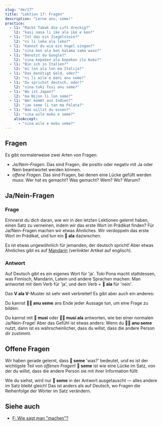 ```yaml
---
slug: "de/17"
title: "Lektion 17: Fragen"
description: "Lerne anu, seme!"
practice:
  - l1: "Macht Tabak die Luft dreckig?"
    l2: "kasi nasa li ike ala ike e kon?"
  - l1: "Ist das ein Ziegelstein?"
    l2: "ni li leko ala leko?"
  - l1: "Kannst du wie ein Vogel singen?"
    l2: "sina ken ala ken kalama sama waso?"
  - l1: "Benutzt du Google?"
    l2: "sina kepeken ala kepeken ilo Kuko?"
  - l1: "Bin ich in Italien?"
    l2: "mi lon ala lon ma Italija?"
  - l1: "Das benötigt Geld, oder?"
    l2: "ni li wile e mani anu seme?"
  - l1: "Du sprichst deutsch, oder?"
    l2: "sina toki Tosi anu seme?"
  - l1: "Wo ist Japan?"
    l2: "ma Nijon li lon seme?"
  - l1: "Wer kommt aus Indien?"
    l2: "jan seme li tan ma Palata?"
  - l1: "Was willst du essen?"
    l2: "sina wile moku e seme?"
    alsoAccept:
      - "sina wile e moku seme?"
---
```



## Fragen

Es gibt normalerweise zwei Arten von Fragen:

* *Ja/Nein-Fragen*. Das sind Fragen, die positiv oder negativ mit Ja oder Nein beantwortet werden können.
* *offene Fragen*. Das sind Fragen, bei denen eine Lücke gefüllt werden muss: Wer hat es gemacht? Was gemacht? Wem? Wo? Warum?

## Ja/Nein-Fragen

### Frage

Erinnerst du dich daran, wie wir in den letzten Lektionen gelernt haben, einen Satz zu verneinen, indem wir das erste Wort im Prädikat finden? Für Ja/Nein-Fragen machen wir etwas Ähnliches. Wir verdoppeln das erste Wort im Prädikat, und tun ein **󱤂 ala** dazwischen.

<List>
  <Word sl="moku ala moku" m="Frisst ...?" />
  <Sentence sl="pipi li moku ala moku e len?" m="Frisst die Motte das Tuch?" />
  <Word sl="pona ala pona" m="Ist ... gut?" />
  <Sentence sl="kalama musi li pona ala pona tawa sina?" m="Ist die Musik gut für dich? (Magst du die Musik?)" />
  <Word sl="wile ala wile" m="Will ...?" />
  <Sentence sl="sina wile ala wile lape lon supa?" m="Willst du im Bett schlafen?" />
  <Word sl="lon ala lon" m="Ist ... in ...?" />
  <Sentence sl="ona li lon ala lon ma Mewika?" m="Sind sie in den USA?" />
</List>

Es ist etwas ungewöhnlich für jemanden, der deutsch spricht! Aber etwas Ähnliches gibt es auf [Mandarin](https://en.wikipedia.org/wiki/A-not-A_question#A-not-AB_form_4) (verlinkter Artikel auf englisch).

### Antwort

Auf Deutsch gibt es ein eigenes Wort für 'ja'. Toki Pona macht stattdessen, was Finnisch, Mandarin, Latein und andere Sprachen machen: Man antwortet mit dem Verb für 'ja', und dem Verb + **󱤂 ala** für 'nein'.

<List>
  <Sentence sl="sitelen li musi ala musi?" m="Ist das Video lustig?" />
  <Word sl="musi." m="Lustig. (=Ist es.)" />
  <Word sl="musi ala." m="Nicht lustig. (=Ist es nicht.)" />
</List>

Das **V ala V**-Muster ist sehr weit verbreitet! Es gibt aber auch ein anderes:

<List>
  <Word sl="seme" m="Was? Welches?" />
  <Word sl="anu" m="oder" />
  <Word sl="anu seme" m="... oder? nicht? oder was?" />
</List>

Du kannst **󱤇󱥙 anu seme** ans Ende jeder Aussage tun, um eine Frage zu bilden:

<List>
  <Sentence sl="sitelen li musi anu seme?" m="The video is fun, right?" />
</List>

Du kannst mit **󱤻 musi** oder **󱤻󱤂 musi ala** antworten, wie bei einer normalen Ja/Nein-Frage! Aber das Gefühl ist etwas anders: Wenn du **󱤇󱥙 anu seme** nutzt, dann ist es wahrscheinlicher, dass du willst, dass die andere Person dir zustimmt.

## Offene Fragen

Wir haben gerade gelernt, dass **󱥙 seme** 'was?' bedeutet, und es ist der wichtigste Teil von *offenen Fragen*! **󱥙 seme** ist wie eine Lücke im Satz, von der du willst, dass die andere Person sie mit ihrer Information füllt:

<List>
  <Sentence sl="waso li lon seme?" m="Wo ist der Vogel? (wörtlich: Der Vogel ist bei was?)" />
  <Sentence sl="waso li lon tomo." m="Der Vogel ist beim Haus." />
  <Sentence sl="soweli li utala e jan seme?" m="Wen hat das Tier angegriffen? (wörtlich: Das Tier hat welche Person angegriffen?)" />
  <Sentence sl="soweli li utala e jan Ema." m="Das Tier hat Emma angegriffen." />
</List>

Wie du siehst, wird nur **󱥙 seme** in der Antwort ausgetauscht — alles andere im Satz bleibt gleich! Das ist anders als auf Deutsch, wo Fragen die Reihenfolge der Wörter im Satz verändern.

<Practice exercises={frontmatter.practice} client:load />

## Siehe auch
* [F: Wie sagt man "machen"?](de/doing/)
